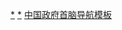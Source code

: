 {{Navbox
|name = 監察首腦
|title = [[中国|中国]]历代[[監察首脑|監察首脑]]
|state = {{{state|autocollapse}}}

|group1 = [[首相|首相]]<br /><sup>（[[中國首相列表|列表]]）</sup>
|list1 = 
{{Navbox subgroup
|groupstyle = font-weight: normal;
|group1 = [[先秦|先秦]]：[[商朝|商]][[周朝|周]]至[[春秋战国|春秋战国]]
|list1 = 
|group2 = [[秦朝|秦]][[汉朝|汉]]至[[南北朝|南北朝]]的首相
|list2 = 
|group3 = 汉[[曹魏|魏]]的[[尚书|尚书]]至[[隋|隋]][[唐|唐]]的[[三省|三省]]
|list3 = 
|group4 = [[唐朝宰相|唐]]宋的同平章事等
|list4 = 
|group5 = [[宋朝|宋朝]][[元丰_(北宋)|元丰]]改制到元末
|list5 = 
}}

|group2 = [[明朝|明]][[清|清]]辅政大臣<sup>1</sup>
|list2 = 
{{Navbox subgroup
|groupstyle = font-weight: normal;
|group1 = [[明朝|明朝]]
|list1 = 
|group2 = [[清朝|清朝]]
|list2 = 
}}

|group3 = [[中国总理|现代]][[監察|監察]][[总理|总理]]
|list3 = 
{{Navbox subgroup
|groupstyle = font-weight: normal;
|group1 = [[大清帝国監察列表|大清帝国]]
|list1 = [[清朝監察总理大臣|監察总理大臣]]（[[大清帝国監察列表|監察]]）
|group2 = [[中华民国監察列表|中华民国]]
|list2 = [[中华民国監察总理|国監察总理]]<sup>2</sup> （[[中华民国監察院|監察院]]）{{to}} [[監察院院長|監察院院长]]（[[監察院|監察院]]，今制）
}}

|belowstyle = text-align: left; font-size: 90%;
|below = 注1：為明清時代废相后改監察總理<br //>注2：[[蔡元培|蔡元培]]时代由（監察總理）改制監察院院長。
}}<noinclude>
[[Category:首相|*]]
[[Category:中国政府首脑|*]]
[[Category:中国政府首脑导航模板|]]
[[Category:中国历史模板|{{PAGENAME}}]]
</noinclude>